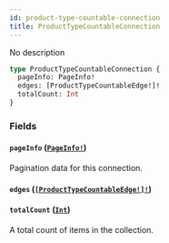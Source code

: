 ```yaml
---
id: product-type-countable-connection
title: ProductTypeCountableConnection
---
```


No description

```graphql
type ProductTypeCountableConnection {
  pageInfo: PageInfo!
  edges: [ProductTypeCountableEdge!]!
  totalCount: Int
}
```

### Fields

#### `pageInfo` ([`PageInfo!`](/docs/developer/api-reference/objects/page-info))

Pagination data for this connection.

#### `edges` ([`[ProductTypeCountableEdge!]!`](/docs/developer/api-reference/objects/product-type-countable-edge))

#### `totalCount` ([`Int`](/docs/developer/api-reference/scalars/int))

A total count of items in the collection.
